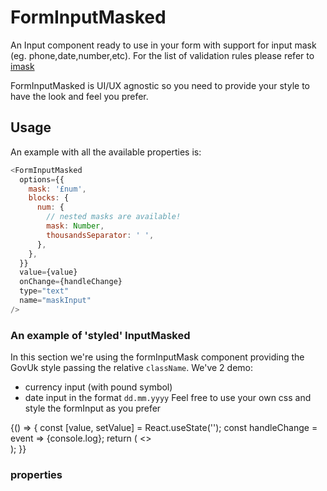 
<Meta title="DCXLibrary/Form/InputMasked/Styled" component={FormInputMasked} />

# FormInputMasked

An Input component ready to use in your form with support for input mask (eg. phone,date,number,etc). For
the list of validation rules please refer to
[imask](https://imask.js.org/)

FormInputMasked is UI/UX agnostic so you need to provide your style to have the look
and feel you prefer.

## Usage

An example with all the available properties is:

```js
<FormInputMasked
  options={{
    mask: '£num',
    blocks: {
      num: {
        // nested masks are available!
        mask: Number,
        thousandsSeparator: ' ',
      },
    },
  }}
  value={value}
  onChange={handleChange}
  type="text"
  name="maskInput"
/>
```

### An example of 'styled' InputMasked
In this section we're using the formInputMask component providing the GovUk style passing the relative `className`.
We've 2 demo:
- currency input (with pound symbol)
- date input in the format `dd.mm.yyyy`
Feel free to use your own css and style the formInput as you prefer

<Canvas>
  <Story name="HMRC">
    {() => {
      const [value, setValue] = React.useState('');
      const handleChange = event => {console.log};
      return (
      <>
        <FormInputMasked
        options={{
          mask: '£num',
          blocks: {
            num: {
              // nested masks are available!
              mask: Number,
              thousandsSeparator: ' ',
            },
          },
        }}
        value={value}
        onChange={handleChange}
        type="text"
        name="maskInput"
        className="govuk-input"
      />
      <div style={{marginBottom:'10px'}}/>
      <FormInputMasked
        options={{
    		mask: Date,
    		min: new Date(1990, 0, 1),
    		max: new Date(2020, 0, 1),
    		lazy: false
  		}}
        value={value}
        onChange={handleChange}
        type="text"
        name="maskInput"
        className="govuk-input"
      />
      </>
      );
    }}
  </Story>
</Canvas>

### properties

<Props of={FormInputMasked} />
